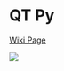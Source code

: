 = QT Py =

[http://land-boards.com/blwiki/index.php?title=QT_Py Wiki Page]

<img src="http://land-boards.com/blwiki/images/5/52/QT_Py_4600-06.jpg"></img>
